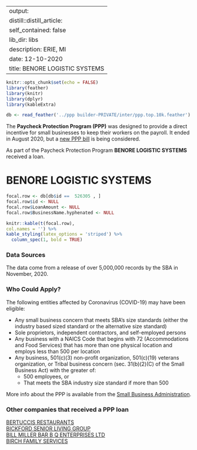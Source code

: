 
---
output:
  distill::distill_article:
    self_contained: false
    lib_dir: libs
description: ERIE, MI 
date: 12-10-2020
title: BENORE LOGISTIC SYSTEMS 
---




```r
knitr::opts_chunk$set(echo = FALSE)
library(feather)
library(knitr)
library(dplyr)
library(kableExtra)

db <- read_feather('../ppp builder-PRIVATE/inter/ppp.top.10k.feather')

```



The **Paycheck Protection Program (PPP)** was designed to provide a direct incentive for small businesses to keep their workers on the payroll. It ended in August 2020, but a [new PPP bill](https://thehill.com/policy/finance/529092-bipartisan-support-for-new-ppp-loans-gains-momentum-in-congress) is being considered.

As part of the Paycheck Protection Program **BENORE LOGISTIC SYSTEMS** received a loan.


# BENORE LOGISTIC SYSTEMS 

```r
focal.row <- db[db$id ==  526305 , ]
focal.row$id <- NULL
focal.row$LoanAmount <- NULL
focal.row$BusinessName.hyphenated <- NULL

knitr::kable(t(focal.row), 
col.names = '') %>%
kable_styling(latex_options = 'striped') %>%
  column_spec(1, bold = TRUE)


```

### Data Sources

The data come from a release of over 5,000,000 records by the SBA in November, 2020.


### Who Could Apply?

The following entities affected by Coronavirus (COVID-19) may have been eligible:

+ Any small business concern that meets SBA’s size standards (either the industry based sized standard or the alternative size standard)
+ Sole proprietors, independent contractors, and self-employed persons
+ Any business with a NAICS Code that begins with 72 (Accommodations and Food Services) that has more than one physical location and employs less than 500 per location
+ Any business, 501(c)(3) non-profit organization, 501(c)(19) veterans organization, or Tribal business concern (sec. 31(b)(2)(C) of the Small Business Act) with the greater of:
  + 500 employees, or 
  + That meets the SBA industry size standard if more than 500


More info about the PPP is available from the [Small Business Administration](https://www.sba.gov/funding-programs/loans/coronavirus-relief-options/paycheck-protection-program).

 
### Other companies that received a PPP loan 
   
 [BERTUCCIS RESTAURANTS](/Paycheck-Protection-Program/534457-BERTUCCIS-RESTAURANTS) <br> [BICKFORD SENIOR LIVING GROUP](/Paycheck-Protection-Program/553014-BICKFORD-SENIOR-LIVING-GROUP) <br> [BILL MILLER BAR B Q ENTERPRISES LTD](/Paycheck-Protection-Program/563100-BILL-MILLER-BAR-B-Q-ENTERPRISES-LTD) <br> [BIRCH FAMILY SERVICES](/Paycheck-Protection-Program/569212-BIRCH-FAMILY-SERVICES) <br>